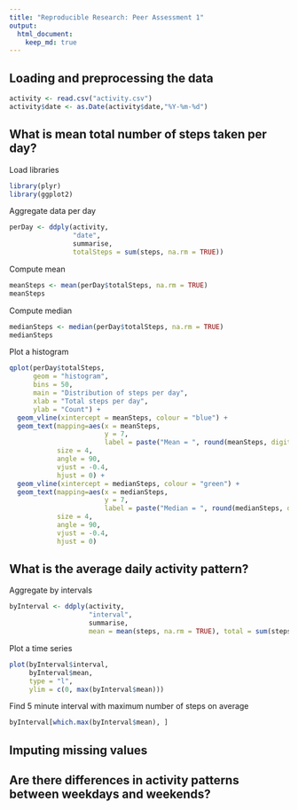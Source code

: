 ```yaml
---
title: "Reproducible Research: Peer Assessment 1"
output: 
  html_document:
    keep_md: true
---
```

## Loading and preprocessing the data
```r
activity <- read.csv("activity.csv")
activity$date <- as.Date(activity$date,"%Y-%m-%d")
```

## What is mean total number of steps taken per day?

Load libraries
```r
library(plyr)
library(ggplot2)
```

Aggregate data per day

```r
perDay <- ddply(activity, 
                "date",
                summarise, 
                totalSteps = sum(steps, na.rm = TRUE))
```

Compute mean
```r
meanSteps <- mean(perDay$totalSteps, na.rm = TRUE)
meanSteps
```

Compute median
```r
medianSteps <- median(perDay$totalSteps, na.rm = TRUE)
medianSteps
```

Plot a histogram
```r
qplot(perDay$totalSteps, 
      geom = "histogram", 
      bins = 50,
      main = "Distribution of steps per day",
      xlab = "Total steps per day",
      ylab = "Count") +
  geom_vline(xintercept = meanSteps, colour = "blue") +
  geom_text(mapping=aes(x = meanSteps,
                        y = 7,
                        label = paste("Mean = ", round(meanSteps, digits = 2))),
            size = 4,
            angle = 90,
            vjust = -0.4,
            hjust = 0) + 
  geom_vline(xintercept = medianSteps, colour = "green") +
  geom_text(mapping=aes(x = medianSteps,
                        y = 7,
                        label = paste("Median = ", round(medianSteps, digits = 2))),
            size = 4,
            angle = 90,
            vjust = -0.4,
            hjust = 0)
```

## What is the average daily activity pattern?

Aggregate by intervals
```r
byInterval <- ddply(activity, 
                    "interval",
                    summarise, 
                    mean = mean(steps, na.rm = TRUE), total = sum(steps, na.rm = TRUE))
```
Plot a time series
```r
plot(byInterval$interval,
     byInterval$mean, 
     type = "l",
     ylim = c(0, max(byInterval$mean)))
```

Find 5 minute interval with maximum number of steps on average
```r
byInterval[which.max(byInterval$mean), ]
```

## Imputing missing values



## Are there differences in activity patterns between weekdays and weekends?
